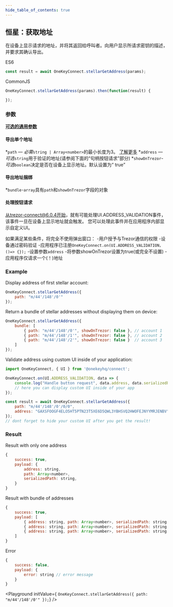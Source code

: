 ```yaml
---
hide_table_of_contents: true
---
```


## 恒星：获取地址
在设备上显示请求的地址，并将其返回给呼叫者。向用户显示所请求密钥的描述，并要求其确认导出。

ES6
```javascript
const result = await OneKeyConnect.stellarGetAddress(params);
```

CommonJS
```javascript
OneKeyConnect.stellarGetAddress(params).then(function(result) {

});
```

### 参数
[****可选的通用参数****](./commonParams)
#### 导出单个地址
*`path` — *必需*`string | Array<number>`的最小长度为3。 [了解更多](./path)
*`address` — *可选*`string`用于验证的地址(请参阅下面的“句柄按钮请求”部分)
*`showOnTrezor`-*可选*`boolean`决定是否在设备上显示地址。默认设置为“ true”

#### 导出地址捆绑
*`bundle`-`array`具有`path`和`showOnTrezor`字段的对象

#### 处理按钮请求
从trezor-connect@6.0.4开始，就有可能处理UI.ADDRESS_VALIDATION事件，该事件一旦在设备上显示地址就会触发。
您可以处理此事件并在应用程序内部显示自定义UI。

如果满足某些条件，将完全不使用弹出窗口：
-用户授予与Trezor通信的权限
-设备通过密码验证
-应用程序已注册`OneKeyConnect.on(UI.ADDRESS_VALIDATION，()=> {});`
-设置参数`address`
-将参数showOnTrezor设置为true(或完全不设置)
-应用程序仅请求一个(！)地址


### Example
Display address of first stellar account:
```javascript
OneKeyConnect.stellarGetAddress({
    path: "m/44'/148'/0'"
});
```
Return a bundle of stellar addresses without displaying them on device:
```javascript
OneKeyConnect.stellarGetAddress({
    bundle: [
        { path: "m/44'/148'/0'", showOnTrezor: false }, // account 1
        { path: "m/44'/148'/1'", showOnTrezor: false }, // account 2
        { path: "m/44'/148'/2'", showOnTrezor: false }  // account 3
    ]
});
```
Validate address using custom UI inside of your application:
```javascript
import OneKeyConnect, { UI } from '@onekeyhq/connect';

OneKeyConnect.on(UI.ADDRESS_VALIDATION, data => {
    console.log("Handle button request", data.address, data.serializedPath);
    // here you can display custom UI inside of your app
});

const result = await OneKeyConnect.stellarGetAddress({
    path: "m/44'/148'/0'/0/0",
    address: "GAXSFOOGF4ELO5HT5PTN23T5XE6D5QWL3YBHSVQ2HWOFEJNYYMRJENBV",
});
// dont forget to hide your custom UI after you get the result!
```

### Result
Result with only one address
```javascript
{
    success: true,
    payload: {
        address: string,
        path: Array<number>,
        serializedPath: string,
    }
}
```
Result with bundle of addresses
```javascript
{
    success: true,
    payload: [
        { address: string, path: Array<number>, serializedPath: string }, // account 1
        { address: string, path: Array<number>, serializedPath: string }, // account 2
        { address: string, path: Array<number>, serializedPath: string }, // account 3
    ]
}
```
Error
```javascript
{
    success: false,
    payload: {
        error: string // error message
    }
}
```



<Playground
    initValue={
`OneKeyConnect.stellarGetAddress({
    path: "m/44'/148'/0'"
});`}
/>

